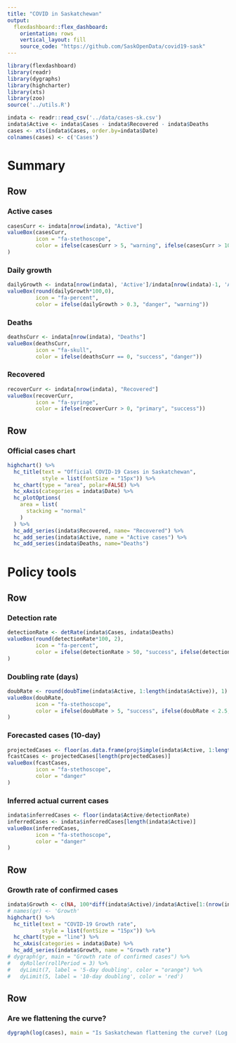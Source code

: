 ```yaml
---
title: "COVID in Saskatchewan"
output: 
  flexdashboard::flex_dashboard:
    orientation: rows
    vertical_layout: fill
    source_code: "https://github.com/SaskOpenData/covid19-sask"
---
```


```r
library(flexdashboard)
library(readr)
library(dygraphs)
library(highcharter)
library(xts)
library(zoo)
source('../utils.R')

indata <- readr::read_csv('../data/cases-sk.csv')
indata$Active <- indata$Cases - indata$Recovered - indata$Deaths
cases <- xts(indata$Cases, order.by=indata$Date)
colnames(cases) <- c('Cases')
```

Summary
======================================================================

Row 
-----------------------------------------------------------------------

### Active cases
```r
casesCurr <- indata[nrow(indata), "Active"]
valueBox(casesCurr, 
         icon = "fa-stethoscope",
         color = ifelse(casesCurr > 5, "warning", ifelse(casesCurr > 100, "danger", "primary"))
)
```

### Daily growth
```r
dailyGrowth <- indata[nrow(indata), 'Active']/indata[nrow(indata)-1, 'Active']-1
valueBox(round(dailyGrowth*100,0), 
         icon = "fa-percent",
         color = ifelse(dailyGrowth > 0.3, "danger", "warning"))
```

### Deaths
```r
deathsCurr <- indata[nrow(indata), "Deaths"]
valueBox(deathsCurr, 
         icon = "fa-skull",
         color = ifelse(deathsCurr == 0, "success", "danger"))
```

### Recovered
```r
recoverCurr <- indata[nrow(indata), "Recovered"]
valueBox(recoverCurr, 
         icon = "fa-syringe",
         color = ifelse(recoverCurr > 0, "primary", "success"))
```


Row
-----------------------------------------------------------------------

### Official cases chart

```r
highchart() %>%
  hc_title(text = "Official COVID-19 Cases in Saskatchewan",
           style = list(fontSize = "15px")) %>% 
  hc_chart(type = "area", polar=FALSE) %>% 
  hc_xAxis(categories = indata$Date) %>%
  hc_plotOptions(
    area = list(
      stacking = "normal"
    )
  ) %>%
  hc_add_series(indata$Recovered, name= "Recovered") %>%
  hc_add_series(indata$Active, name = "Active cases") %>%
  hc_add_series(indata$Deaths, name="Deaths")

```




Policy tools
======================================================================

Row 
-----------------------------------------------------------------------

### Detection rate
```r
detectionRate <- detRate(indata$Cases, indata$Deaths)
valueBox(round(detectionRate*100, 2), 
         icon = "fa-percent",
         color = ifelse(detectionRate > 50, "success", ifelse(detectionRate > 25, "primary", "danger"))
)
```

### Doubling rate (days)
```r
doubRate <- round(doubTime(indata$Active, 1:length(indata$Active)), 1)
valueBox(doubRate, 
         icon = "fa-stethoscope",
         color = ifelse(doubRate > 5, "success", ifelse(doubRate < 2.5, "danger", "warning"))
)
```

### Forecasted cases (10-day)
```r
projectedCases <- floor(as.data.frame(projSimple(indata$Active, 1:length(indata$Active))$y)$fit)
fcastCases <- projectedCases[length(projectedCases)]
valueBox(fcastCases, 
         icon = "fa-stethoscope",
         color = "danger"
)
```

### Inferred actual current cases
```r
indata$inferredCases <- floor(indata$Active/detectionRate)
inferredCases <- indata$inferredCases[length(indata$Active)]
valueBox(inferredCases, 
         icon = "fa-stethoscope",
         color = "danger"
)
```

Row
-----------------------------------------------------------------------

### Growth rate of confirmed cases

```r
indata$Growth <- c(NA, 100*diff(indata$Active)/indata$Active[1:(nrow(indata)-1)])
# names(gr) <- 'Growth'
highchart() %>%
  hc_title(text = "COVID-19 Growth rate",
           style = list(fontSize = "15px")) %>% 
  hc_chart(type = "line") %>%
  hc_xAxis(categories = indata$Date) %>%
  hc_add_series(indata$Growth, name = "Growth rate")
# dygraph(gr, main = "Growth rate of confirmed cases") %>%
#   dyRoller(rollPeriod = 3) %>%
#   dyLimit(7, label = '5-day doubling', color = "orange") %>%
#   dyLimit(5, label = '10-day doubling', color = 'red')
```

Row
-----------------------------------------------------------------------

### Are we flattening the curve?

```r
dygraph(log(cases), main = "Is Saskatchewan flattening the curve? (Log of confirmed cases)")
```

